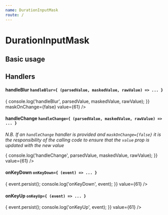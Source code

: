 ```yaml
---
name: DurationInputMask
route: /
---
```



# DurationInputMask

<Props of={DurationInputMask} />

## Basic usage

<Playground>
  <DurationInputMask value={61} />
</Playground>

## Handlers

#### handleBlur `handleBlur={ (parsedValue, maskedValue, rawValue) => ... }`

<Playground>
  <DurationInputMask
    handleBlur={(parsedValue, maskedValue, rawValue) => {
      console.log('handleBlur', parsedValue, maskedValue, rawValue);
    }}
    maskOnChange={false}
    value={61}
  />
</Playground>

#### handleChange `handleChange={ (parsedValue, maskedValue, rawValue) => ... }`

_N.B. If an `handleChange` handler is provided and `maskOnChange={false}`
it is the responsibility of the calling code to ensure that the `value`
prop is updated with the new value_

<Playground>
  <DurationInputMask
    handleChange={(parsedValue, maskedValue, rawValue) => {
      console.log('handleChange', parsedValue, maskedValue, rawValue);
    }}
    value={61}
  />
</Playground>

#### onKeyDown `onKeyDown={ (event) => ... }`

<Playground>
  <DurationInputMask
    onKeyDown={(event) => {
      event.persist();
      console.log('onKeyDown', event);
    }}
    value={61}
  />
</Playground>

#### onKeyUp `onKeyUp={ (event) => ... }`

<Playground>
  <DurationInputMask
    onKeyDown={(event) => {
      event.persist();
      console.log('onKeyUp', event);
    }}
    value={61}
  />
</Playground>

